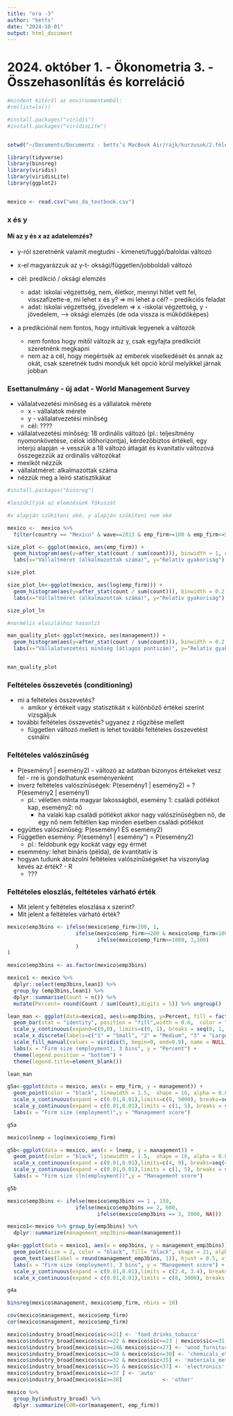 ```yaml
---
title: "ora -3"
author: "betts"
date: "2024-10-01"
output: html_document
---
```


# 2024. október 1. - Ökonometria 3. - Összehasonlítás és korreláció

```r
#mindent kitöröl az environmentemből:
#rm(list=ls())

#install.packages("viridis")
#install.packages("viridisLite")


setwd("~/Documents/Documents - betts’s MacBook Air/rajk/kurzusok/2.félév/ökonometria/ora - 3")

library(tidyverse)
library(binsreg)
library(viridis)
library(viridisLite)
library(ggplot2)


mexico <- read.csv("wms_da_textbook.csv")

```

### x és y

#### Mi az y és x az adatelemzés?

- y-ról szeretnénk valamit megtudni - kimeneti/fuggő/baloldai változó
- x-el magyarázzuk az y-t- oksági/független/jobboldali változó

- cél: predikció / oksági elemzés
  - adat: iskolai végzettség, nem, életkor, mennyi hitlet vett fel, visszafizette-e, mi lehet x és y? 
    => mi lehet a cél? - predikciós feladat
  - adat: iskolai végzettség, jövedelem
    => x -iskolai végzettség, y - jövedelem, --> oksági elemzés (de oda vissza is működőképes)

- a predikciónál nem fontos, hogy intuitívak legyenek a változók
  - nem fontos hogy mitől változik az y, csak egyfajta predikciót szeretnénk megkapni
  - nem az a cél, hogy megértsék az emberek viselkedését és annak az okát, csak szeretnék tudni mondjuk két opció körül melyikkel járnak jobban
  
  
  
### Esettanulmány - új adat - World Management Survey

- vállalatvezetési minőség és a vállalatok mérete
  - x - vállalatok mérete
  - y - vállalatvezetési minőség
  - cél: ????
- vállalatvezetési mínőség: 18 ordinális változó (pl.: teljesítmény nyomonkövetése, célok időhorizontja), kérdezőbiztos értékeli, egy interjú alapján -> vesszük a 18 változó átlagát és kvanitatív változóvá összegezzük az ordinális változókat
- mexikót nézzük
- vállalatméret: alkalmazottak száma
- nézzük meg a leíró statisztikákat


```r
#install.packages("binsreg")
```



```r
#leszűkítjük az elemzésünk fókuszát

#x alapján szűkíteni oké, y alapján szűkíteni nem oké

mexico <-  mexico %>% 
  filter(country == "Mexico" & wave==2013 & emp_firm>=100 & emp_firm<=5000)
```


```r
size_plot <- ggplot(mexico, aes(emp_firm)) +
  geom_histogram(aes(y=after_stat(count / sum(count))), binwidth = 1, color="black", fill="white") + 
  labs(x="Vállaltméret (alkalmazottak száma)", y="Relatív gyakoriság")

size_plot
```

```r
size_plot_ln<-ggplot(mexico, aes(log(emp_firm))) +
  geom_histogram(aes(y=after_stat(count / sum(count))), binwidth = 0.2, color="black", fill="white") + 
  labs(x="Vállaltméret (alkalmazottak száma)", y="Relatív gyakoriság") 

size_plot_ln
```


```r
#normélis eloszláshoz hasonlít

man_quality_plot<-ggplot(mexico, aes(management)) +
  geom_histogram(aes(y=after_stat(count / sum(count))), binwidth = 0.2, color="black", fill="white") + 
  labs(x="Vállalatvezetési minőség (átlagos pontszám)", y="Relatív gyakoriság") 


man_quality_plot
```


### Feltételes összevetés (conditioning)

- mi a feltételes összevetés?
  - amikor y értékeit vagy statisztikáit x különböző értékei szerint vizsgáljuk
- további feltételes összevetés? ugyanez z rögzítése mellett
  - független változó mellett is lehet további feltételes összevetést csinálni


### Feltételes valószínűség

- P(esemény1 | esemény2) - változó az adatban bizonyos értékeket vesz fel - rre is gondolhatunk eseményenként
- inverz feltételes valószínűségek: P(esemény1 | esemény2) = ? P(esemény2 | esemény1)
  - pl.: véletlen minta magyar lakosságból, esemény 1: családi pótlékot kap, esemény2: nő
      - ha valaki kap családi pótlékot akkor nagy valószínűségben nő, de egy nő nem feltétlen kap minden esetben családi pótlékot
- együttes valószínűség: P(esemény1 ÉS esemény2)
- Független esemény: P(esemény1 | esemény") = P(esemény2)
  - pl.: feldobunk egy kockát vagy egy érmét
- esemmény: lehet bináris (példa), de kvantitatív is
- hogyan tudunk ábrázolni feltételes valószínűségeket ha viszonylag kevés az érték? - R
  - ???
  

### Feltételes eloszlás, feltételes várható érték

- Mit jelent y feltételes eloszlása x szerint?
- Mit jelent a feltételes várható érték?


```r
mexico$emp3bins <- ifelse(mexico$emp_firm<200, 1, 
                      ifelse(mexico$emp_firm>=200 & mexico$emp_firm<1000, 2,
                             ifelse(mexico$emp_firm>=1000, 3,100)
                      )
)
```


```r
mexico$emp3bins <- as.factor(mexico$emp3bins)
```

```r
mexico1 <- mexico %>% 
  dplyr::select(emp3bins,lean1) %>% 
  group_by (emp3bins,lean1) %>% 
  dplyr::summarise(Count = n()) %>% 
  mutate(Percent= round(Count / sum(Count),digits = 5)) %>% ungroup()

```

```r
lean_man <- ggplot(data=mexico1, aes(x=emp3bins, y=Percent, fill = factor(lean1, levels = rev(unique(lean1))))) +
  geom_bar(stat = "identity", position = "fill",width = 0.6,  color = "white",  linewidth = 0.5, alpha = 0.8) +
  scale_y_continuous(expand=c(0,0), limits=c(0, 1), breaks = seq(0, 1, by = 0.2), labels = scales::percent_format()) +
  scale_x_discrete(labels=c("1" = "Small", "2" = "Medium", "3" = "Large")) +
  scale_fill_manual(values = viridis(5, begin=0, end=0.9), name = NULL) +
  labs(x = "Firm size (employment), 3 bins", y = "Percent") +
  theme(legend.position = "bottom") + 
  theme(legend.title=element_blank())

lean_man
```

```r
g5a<-ggplot(data = mexico, aes(x = emp_firm, y = management)) +
  geom_point(color = "black", linewidth = 1.5,  shape = 16, alpha = 0.8, show.legend=FALSE, na.rm = TRUE) + 
  scale_x_continuous(expand = c(0.01,0.01),limits=c(0, 5000), breaks=seq(0, 5000, by=1000)) + 
  scale_y_continuous(expand = c(0.01,0.01),limits = c(1, 5), breaks = seq(1, 5,1)) +
  labs(x = "Firm size (employment)",y = "Management score")

g5a
```
```r
mexico$lnemp = log(mexico$emp_firm)

g5b<-ggplot(data = mexico, aes(x = lnemp, y = management)) +
  geom_point(color = "black", linewidth = 1.5,  shape = 16, alpha = 0.8, show.legend=FALSE, na.rm = TRUE) + 
  scale_x_continuous(expand = c(0.01,0.01),limits=c(4, 9), breaks=seq(4, 9, by=1)) + 
  scale_y_continuous(expand = c(0.01,0.01),limits = c(1, 5), breaks = seq(1, 5,1)) +
  labs(x = "Firm size (ln(employment))",y = "Management score") 

g5b
```
```r
mexico$emp3bins <- ifelse(mexico$emp3bins == 1 , 150, 
                      ifelse(mexico$emp3bins == 2, 600,
                             ifelse(mexico$emp3bins == 3, 3000, NA)))
```

```r
mexico1<-mexico %>% group_by(emp3bins) %>%
  dplyr::summarize(management_emp3bins=mean(management))
```

```r
g4a<-ggplot(data = mexico1, aes(x = emp3bins, y = management_emp3bins)) +
  geom_point(size = 2, color = "black", fill= "black", shape = 21, alpha = 0.8, na.rm=T) +
  geom_text(aes(label = round(management_emp3bins, 1)), hjust = 0.5, vjust = -1, color = "black", linewidth = 3) +
  labs(x = "Firm size (employment), 3 bins", y = "Management score") + 
  scale_y_continuous(expand = c(0.01,0.01),limits = c(2.4, 3.4), breaks = seq(2.4, 3.4, by=0.2)) +
  scale_x_continuous(expand = c(0.01,0.01),limits = c(0, 3000), breaks = seq(0,3000, by=500))

g4a

binsreg(mexico$management, mexico$emp_firm, nbins = 10)
```

```r
cov(mexico$management, mexico$emp_firm)
cor(mexico$management, mexico$emp_firm)
```

```r
mexico$industry_broad[mexico$sic<=21] <- 'food_drinks_tobacco'
mexico$industry_broad[mexico$sic>=22 & mexico$sic<=23 | mexico$sic==31  ] <- 'textile_apparel_leather_etc'
mexico$industry_broad[mexico$sic>=24& mexico$sic<=27] <- 'wood_furniture_paper'
mexico$industry_broad[mexico$sic>=28 & mexico$sic<=30] <- 'chemicals_etc'
mexico$industry_broad[mexico$sic>=32 & mexico$sic<35] <- 'materials_metals'
mexico$industry_broad[mexico$sic>=35 & mexico$sic<37] <- 'electronics'
mexico$industry_broad[mexico$sic==37 ] <- 'auto'
mexico$industry_broad[mexico$sic>=38]             <- 'other'
```


```r
mexico %>%
  group_by(industry_broad) %>%
  dplyr::summarize(COR=cor(management, emp_firm))

```


